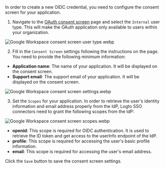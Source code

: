 In order to create a new OIDC credential, you need to configure the consent screen for your application.

1. Navigate to the [OAuth consent screen](https://console.cloud.google.com/apis/credentials/consent) page and select the `Internal` user type. This will make the OAuth application only available to users within your organization.

![Google Workspace consent screen user type.webp](./assets/google_workspace_consent_screen_user_type.webp)

2. Fill in the `Consent Screen` settings following the instructions on the page. You need to provide the following minimum information:

- **Application name**: The name of your application. It will be displayed on the consent screen.
- **Support email**: The support email of your application. It will be displayed on the consent screen.

![Google Workspace consent screen settings.webp](./assets/google_workspace_consent_screen_settings.webp)

3. Set the `Scopes` for your application. In order to retrieve the user's identity information and email address properly from the IdP, Logto SSO connectors need to grant the following scopes from the IdP:

![Google Workspace consent screen scopes.webp](./assets/google_workspace_consent_screen_scopes.webp)

- **openid**: This scope is required for OIDC authentication. It is used to retrieve the ID token and get access to the userInfo endpoint of the IdP.
- **profile**: This scope is required for accessing the user's basic profile information.
- **email**: This scope is required for accessing the user's email address.

Click the `Save` button to save the consent screen settings.
